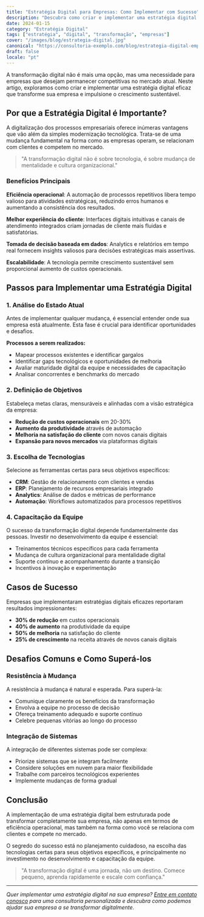 ```yaml
---
title: "Estratégia Digital para Empresas: Como Implementar com Sucesso"
description: "Descubra como criar e implementar uma estratégia digital eficaz que transforme sua empresa e impulsione o crescimento."
date: 2024-01-15
category: "Estratégia Digital"
tags: ["estratégia", "digital", "transformação", "empresas"]
cover: "/images/blog/estrategia-digital.jpg"
canonical: "https://consultoria-exemplo.com/blog/estrategia-digital-empresas"
draft: false
locale: "pt"
---
```


A transformação digital não é mais uma opção, mas uma necessidade para empresas que desejam permanecer competitivas no mercado atual. Neste artigo, exploramos como criar e implementar uma estratégia digital eficaz que transforme sua empresa e impulsione o crescimento sustentável.

## Por que a Estratégia Digital é Importante?

A digitalização dos processos empresariais oferece inúmeras vantagens que vão além da simples modernização tecnológica. Trata-se de uma mudança fundamental na forma como as empresas operam, se relacionam com clientes e competem no mercado.

> "A transformação digital não é sobre tecnologia, é sobre mudança de mentalidade e cultura organizacional."

### Benefícios Principais

**Eficiência operacional**: A automação de processos repetitivos libera tempo valioso para atividades estratégicas, reduzindo erros humanos e aumentando a consistência dos resultados.

**Melhor experiência do cliente**: Interfaces digitais intuitivas e canais de atendimento integrados criam jornadas de cliente mais fluidas e satisfatórias.

**Tomada de decisão baseada em dados**: Analytics e relatórios em tempo real fornecem insights valiosos para decisões estratégicas mais assertivas.

**Escalabilidade**: A tecnologia permite crescimento sustentável sem proporcional aumento de custos operacionais.

## Passos para Implementar uma Estratégia Digital

### 1. Análise do Estado Atual

Antes de implementar qualquer mudança, é essencial entender onde sua empresa está atualmente. Esta fase é crucial para identificar oportunidades e desafios.

**Processos a serem realizados:**

- Mapear processos existentes e identificar gargalos
- Identificar gaps tecnológicos e oportunidades de melhoria
- Avaliar maturidade digital da equipe e necessidades de capacitação
- Analisar concorrentes e benchmarks do mercado

### 2. Definição de Objetivos

Estabeleça metas claras, mensuráveis e alinhadas com a visão estratégica da empresa:

- **Redução de custos operacionais** em 20-30%
- **Aumento da produtividade** através de automação
- **Melhoria na satisfação do cliente** com novos canais digitais
- **Expansão para novos mercados** via plataformas digitais

### 3. Escolha de Tecnologias

Selecione as ferramentas certas para seus objetivos específicos:

- **CRM**: Gestão de relacionamento com clientes e vendas
- **ERP**: Planejamento de recursos empresariais integrado
- **Analytics**: Análise de dados e métricas de performance
- **Automação**: Workflows automatizados para processos repetitivos

### 4. Capacitação da Equipe

O sucesso da transformação digital depende fundamentalmente das pessoas. Investir no desenvolvimento da equipe é essencial:

- Treinamentos técnicos específicos para cada ferramenta
- Mudança de cultura organizacional para mentalidade digital
- Suporte contínuo e acompanhamento durante a transição
- Incentivos à inovação e experimentação

## Casos de Sucesso

Empresas que implementaram estratégias digitais eficazes reportaram resultados impressionantes:

- **30% de redução** em custos operacionais
- **40% de aumento** na produtividade da equipe
- **50% de melhoria** na satisfação do cliente
- **25% de crescimento** na receita através de novos canais digitais

## Desafios Comuns e Como Superá-los

### Resistência à Mudança

A resistência à mudança é natural e esperada. Para superá-la:

- Comunique claramente os benefícios da transformação
- Envolva a equipe no processo de decisão
- Ofereça treinamento adequado e suporte contínuo
- Celebre pequenas vitórias ao longo do processo

### Integração de Sistemas

A integração de diferentes sistemas pode ser complexa:

- Priorize sistemas que se integram facilmente
- Considere soluções em nuvem para maior flexibilidade
- Trabalhe com parceiros tecnológicos experientes
- Implemente mudanças de forma gradual

## Conclusão

A implementação de uma estratégia digital bem estruturada pode transformar completamente sua empresa, não apenas em termos de eficiência operacional, mas também na forma como você se relaciona com clientes e compete no mercado.

O segredo do sucesso está no planejamento cuidadoso, na escolha das tecnologias certas para seus objetivos específicos, e principalmente no investimento no desenvolvimento e capacitação da equipe.

> "A transformação digital é uma jornada, não um destino. Comece pequeno, aprenda rapidamente e escale com confiança."

---

*Quer implementar uma estratégia digital na sua empresa? [Entre em contato conosco](/contact) para uma consultoria personalizada e descubra como podemos ajudar sua empresa a se transformar digitalmente.*
